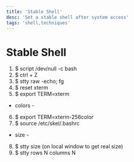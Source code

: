 ```yaml
---
title: 'Stable Shell'
desc: 'Set a stable shell after system access'
tags: 'shell,techniques'
---
```




# Stable Shell

1. $ script /dev/null -c bash
2. $ ctrl + Z
3. $ stty raw -echo; fg
4. $ reset xterm
5. $ export TERM=xterm

- colors -

6. $ export TERM=xterm-256color
7. $ source /etc/skel/.bashrc

- size -

8. $ stty size (on local window to get real size)
9. $ stty rows N columns N








